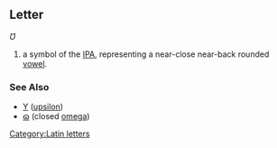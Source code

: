 ==Letter==
''Ʊ''

#a symbol of the [[IPA]], representing a near-close near-back rounded [[vowel]].
===See Also===
*[[Υ]] ([[upsilon]])
*[[ɷ]] (closed [[omega]])
[[Category:Latin letters]]